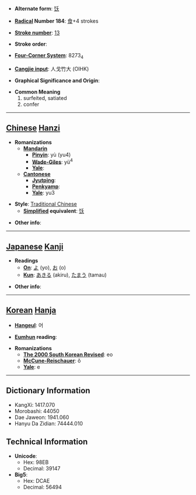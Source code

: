 * '''Alternate form''': [[饫]]

* '''[[Wiktionary:Chinese radical index| Radical]] Number 184''': [[Wiktionary:Chinese radical index 食|食]]+4 strokes

* '''[[Wiktionary:Chinese total strokes index|Stroke number]]''': [[Wiktionary:Chinese total strokes index 13|13]]

* '''Stroke order''': 

* '''[[Wiktionary:Chinese four corner index|Four-Corner System]]''': 8273<sub>4</sub>

* '''[[Wiktionary:Chinese Cangjie index|Cangjie input]]''': 人戈竹大 (OIHK)

* '''Graphical Significance and Origin''': 

* '''Common Meaning'''
*#surfeited, satiated
*# confer


----

== [[Chinese]] [[Hanzi]] ==

* '''Romanizations'''
** '''[[Mandarin]]'''
*** '''[[Pinyin]]''': yù (yu4)
*** '''[[Wade-Giles]]''': yü<sup>4</sup>
*** '''[[Yale]]''': 
** '''[[Cantonese]]'''
*** '''[[Jyutping]]''':
*** '''[[Penkyamp]]''': 
*** '''[[Yale]]''': yu3

* '''Style''': [[Traditional Chinese]] 
** '''[[Simplified Chinese|Simplified]] equivalent''': [[饫]]

* '''Other info''': 

----

== [[Japanese]] [[Kanji]] ==

* '''Readings'''
** '''[[On]]''': [[よ]] (yo), [[お]] (o)
** '''[[Kun]]''': [[あきる]] (akiru), [[たまう]] (tamau)

* '''Other info''':  

----

== [[Korean]] [[Hanja]] ==

* '''[[Hangeul]]''': 어

* '''[[Eumhun]] reading''': 

* '''Romanizations'''
** '''[[The 2000 South Korean Revised Romanization|The 2000 South Korean Revised]]''': eo
** '''[[McCune-Reischauer]]''': ŏ
** '''[[Yale]]''': e

----

== Dictionary Information ==

* KangXi: 1417.070
* Morobashi: 44050
* Dae Jaweon: 1941.060
* Hanyu Da Zidian: 74444.010

== Technical Information ==

* '''Unicode''':
** Hex: 98EB
** Decimal: 39147
* '''Big5''':
** Hex: DCAE
** Decimal: 56494
